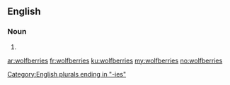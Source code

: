 ==English==

===Noun===
{{head|en|plural}}

# {{plural of|wolfberry|lang=en|nocat=1}}

[[Category:English plurals ending in "-ies"]]

[[ar:wolfberries]]
[[fr:wolfberries]]
[[ku:wolfberries]]
[[my:wolfberries]]
[[no:wolfberries]]